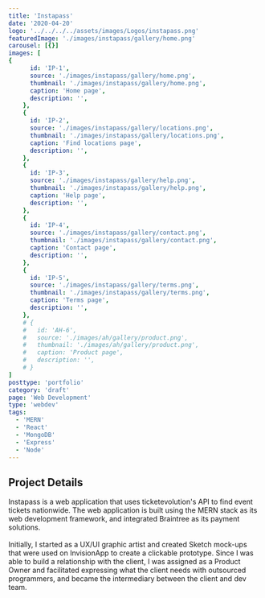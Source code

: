```yaml
---
title: 'Instapass'
date: '2020-04-20'
logo: '../../../../assets/images/Logos/instapass.png'
featuredImage: './images/instapass/gallery/home.png'
carousel: [{}]
images: [
{
      id: 'IP-1',
      source: './images/instapass/gallery/home.png',
      thumbnail: './images/instapass/gallery/home.png',
      caption: 'Home page',
      description: '',
    },
    {
      id: 'IP-2',
      source: './images/instapass/gallery/locations.png',
      thumbnail: './images/instapass/gallery/locations.png',
      caption: 'Find locations page',
      description: '',
    },
    {
      id: 'IP-3',
      source: './images/instapass/gallery/help.png',
      thumbnail: './images/instapass/gallery/help.png',
      caption: 'Help page',
      description: '',
    },
    {
      id: 'IP-4',
      source: './images/instapass/gallery/contact.png',
      thumbnail: './images/instapass/gallery/contact.png',
      caption: 'Contact page',
      description: '',
    },
    {
      id: 'IP-5',
      source: './images/instapass/gallery/terms.png',
      thumbnail: './images/instapass/gallery/terms.png',
      caption: 'Terms page',
      description: '',
    },
    # {
    #   id: 'AH-6',
    #   source: './images/ah/gallery/product.png',
    #   thumbnail: './images/ah/gallery/product.png',
    #   caption: 'Product page',
    #   description: '',
    # }
]
posttype: 'portfolio'
category: 'draft'
page: 'Web Development'
type: 'webdev'
tags:
  - 'MERN'
  - 'React'
  - 'MongoDB'
  - 'Express'
  - 'Node'
---
```



## Project Details

<div style={{ textAlign: 'justify' }}>
  Instapass is a web application that uses ticketevolution's API to find event
  tickets nationwide. The web application is built using the MERN stack as its
  web development framework, and integrated Braintree as its payment solutions.
  <br />
  <br />
  Initially, I started as a UX/UI graphic artist and created Sketch mock-ups that
  were used on InvisionApp to create a clickable prototype. Since I was able to build
  a relationship with the client, I was assigned as a Product Owner and facilitated
  expressing what the client needs with outsourced programmers, and became the intermediary
  between the client and dev team.
</div>

<br />
<br />

<InstapassGallery />
